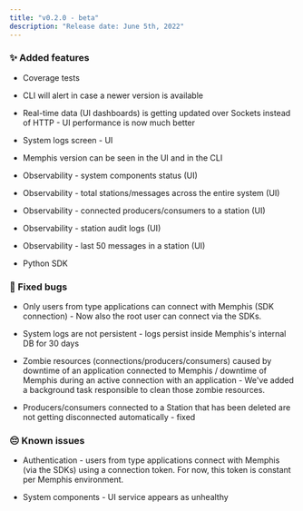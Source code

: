 ```yaml
---
title: "v0.2.0 - beta"
description: "Release date: June 5th, 2022"
---
```


### ✨ Added features

- Coverage tests

- CLI will alert in case a newer version is available

- Real-time data (UI dashboards) is getting updated over Sockets instead of
  HTTP - UI performance is now much better

- System logs screen - UI

- Memphis version can be seen in the UI and in the CLI

- Observability - system components status (UI)

- Observability - total stations/messages across the entire system (UI)

- Observability - connected producers/consumers to a station (UI)

- Observability - station audit logs (UI)

- Observability - last 50 messages in a station (UI)

- Python SDK

### 🐛 Fixed bugs

- Only users from type applications can connect with Memphis (SDK connection) -
  Now also the root user can connect via the SDKs.

- System logs are not persistent - logs persist inside Memphis's internal DB for
  30 days

- Zombie resources (connections/producers/consumers) caused by downtime of an
  application connected to Memphis / downtime of Memphis during an active
  connection with an application - We've added a background task responsible to
  clean those zombie resources.

- Producers/consumers connected to a Station that has been deleted are not
  getting disconnected automatically - fixed

### 😔 Known issues

- Authentication - users from type applications connect with Memphis (via the
  SDKs) using a connection token. For now, this token is constant per Memphis
  environment.

- System components - UI service appears as unhealthy
